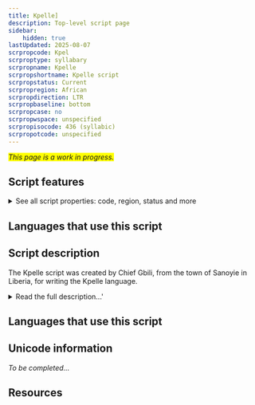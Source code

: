 ```yaml
---
title: Kpelle]
description: Top-level script page
sidebar:
    hidden: true
lastUpdated: 2025-08-07
scrpropcode: Kpel
scrproptype: syllabary
scrpropname: Kpelle
scrpropshortname: Kpelle script
scrpropstatus: Current
scrpropregion: African
scrpropdirection: LTR
scrpropbaseline: bottom
scrpropcase: no
scrpropwspace: unspecified
scrpropisocode: 436 (syllabic)
scrpropotcode: unspecified
---
```


<span style='background-color:yellow'>_This page is a work in progress._</span>


## Script features

<details>
<summary> See all script properties: code, region, status and more</summary>
<ScriptInfo />
</details>

## Languages that use this script

<WsList script='Kpel' wsMax='5' />

## Script description

The Kpelle script was created by Chief Gbili, from the town of Sanoyie in Liberia, for writing the Kpelle language.

<details><summary>Read the full description...'</summary>_Not yet available._</details>

## Languages that use this script

<WsList script='Kpel' wsMax='5' />

## Unicode information

_To be completed..._

## Resources

<ScriptResources detailSummary='seemore' />

